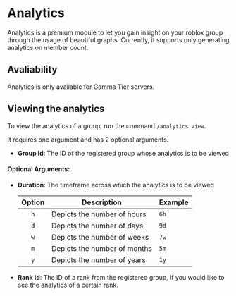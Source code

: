 # Analytics

Analytics is a premium module to let you gain insight on your roblox group through the usage of beautiful graphs. Currently,
it supports only generating analytics on member count.

## Avaliability

Analytics is only available for Gamma Tier servers. 

## Viewing the analytics

To view the analytics of a group, run the command `/analytics view`.

It requires one argument and has 2 optional arguments.

- **Group Id**: The ID of the registered group whose analytics is to be viewed

#### Optional Arguments:

- **Duration**: The timeframe across which the analytics is to be viewed

  | Option | Description                  | Example |
  | :----: | ---------------------------- | ------- |
  |  `h`   | Depicts the number of hours  | `6h`    |
  |  `d`   | Depicts the number of days   | `9d`    |
  |  `w`   | Depicts the number of weeks  | `7w`    |
  |  `m`   | Depicts the number of months | `5m`    |
  |  `y`   | Depicts the number of years  | `1y`    |

- **Rank Id**: The ID of a rank from the registered group, if you would like to see the analytics of a certain rank.